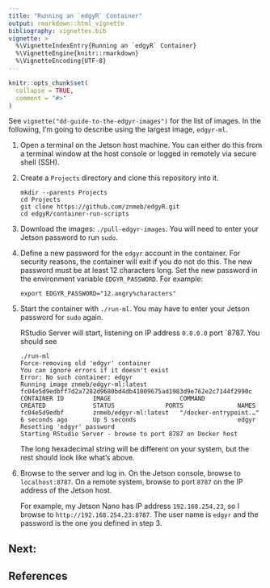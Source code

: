 ```yaml
---
title: "Running an `edgyR` Container"
output: rmarkdown::html_vignette
bibliography: vignettes.bib
vignette: >
  %\VignetteIndexEntry{Running an `edgyR` Container}
  %\VignetteEngine{knitr::rmarkdown}
  %\VignetteEncoding{UTF-8}
---
```


```r
knitr::opts_chunk$set(
  collapse = TRUE,
  comment = "#>"
)
```

See `vignette("dd-guide-to-the-edgyr-images")` for the list of images. In the
following, I'm going to describe using the largest image, `edgyr-ml`.

1. Open a terminal on the Jetson host machine. You can either do this from a
terminal window at the host console or logged in remotely via secure shell
(SSH).
2. Create a `Projects` directory and clone this repository into it.

    ```
    mkdir --parents Projects
    cd Projects
    git clone https://github.com/znmeb/edgyR.git
    cd edgyR/container-run-scripts
    ```

3. Download the images: `./pull-edgyr-images`. You will need to enter your
Jetson password to run `sudo`.
4. Define a new password for the `edgyr` account in the container. For
security reasons, the container will exit if you do not do this. The new
password must be at least 12 characters long. Set the new password in the
environment variable `EDGYR_PASSWORD`. For example:

    `export EDGYR_PASSWORD="12.angry%characters"`
5. Start the container with `./run-ml`. You may have to enter your Jetson
password for `sudo` again.

    RStudio Server will start, listening on IP address `0.0.0.0` port `8787.
    You should see
    
    ```
    ./run-ml 
    Force-removing old 'edgyr' container
    You can ignore errors if it doesn't exist
    Error: No such container: edgyr
    Running image znmeb/edgyr-ml:latest
    fc04e5d9edbff7d2a7282d9680bd4db41009675ad1983d9e762e2c7144f2990c
    CONTAINER ID        IMAGE                   COMMAND                  CREATED             STATUS              PORTS               NAMES
    fc04e5d9edbf        znmeb/edgyr-ml:latest   "/docker-entrypoint.…"   6 seconds ago       Up 5 seconds                            edgyr
    Resetting 'edgyr' password
    Starting RStudio Server - browse to port 8787 on Docker host
    ```
    
    The long hexadecimal string will be different on your system, but the rest
    should look like what's above.
    
6. Browse to the server and log in. On the Jetson console, browse to
`localhost:8787`. On a remote system, browse to port `8787` on the IP address
of the Jetson host. 

    For example, my Jetson Nano has IP address `192.168.254.23`, so I browse
    to `http://192.168.254.23:8787`. The user name is `edgyr` and the password
    is the one you defined in step 3.

## Next:

## References
